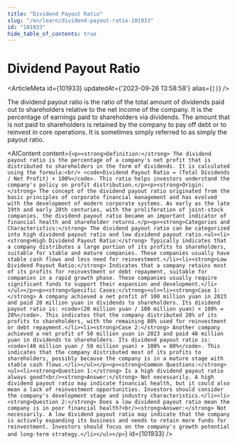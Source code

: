 ```yaml
---
title: "Dividend Payout Ratio"
slug: "/en/learn/dividend-payout-ratio-101933"
id: "101933"
hide_table_of_contents: true
---
```



# Dividend Payout Ratio

<ArticleMeta id={101933} updatedAt={'2023-09-26 13:58:58'} alias={`[]`} />
<div className='border-solid border-b border-t-0 my-4 border-[var(--ifm-color-gray-300)]' />

The dividend payout ratio is the ratio of the total amount of dividends paid out to shareholders relative to the net income of the company. It is the percentage of earnings paid to shareholders via dividends. The amount that is not paid to shareholders is retained by the company to pay off debt or to reinvest in core operations. It is sometimes simply referred to as simply the payout ratio.

<AIContent content={`<p><strong>Definition:</strong> The dividend payout ratio is the percentage of a company's net profit that is distributed to shareholders in the form of dividends. It is calculated using the formula:<br/> <code>Dividend Payout Ratio = (Total Dividends / Net Profit) × 100%</code>. This ratio helps investors understand the company's policy on profit distribution.</p><p><strong>Origin:</strong> The concept of the dividend payout ratio originated from the basic principles of corporate financial management and has evolved with the development of modern corporate systems. As early as the late 19th and early 20th centuries, with the proliferation of joint-stock companies, the dividend payout ratio became an important indicator of financial health and shareholder returns.</p><p><strong>Categories and Characteristics:</strong> The dividend payout ratio can be categorized into high dividend payout ratio and low dividend payout ratio.<ul><li><strong>High Dividend Payout Ratio:</strong> Typically indicates that a company distributes a large portion of its profits to shareholders, suitable for stable and mature companies. These companies usually have stable cash flows and less need for reinvestment.</li><li><strong>Low Dividend Payout Ratio:</strong> Indicates that a company retains most of its profits for reinvestment or debt repayment, suitable for companies in a rapid growth phase. These companies usually require significant funds to support their expansion and development.</li></ul></p><p><strong>Specific Cases:</strong><ul><li><strong>Case 1:</strong> A company achieved a net profit of 100 million yuan in 2023 and paid 20 million yuan in dividends to shareholders. Its dividend payout ratio is: <code>(20 million yuan / 100 million yuan) × 100% = 20%</code>. This indicates that the company distributed 20% of its profits to shareholders, with the remaining 80% used for reinvestment or debt repayment.</li><li><strong>Case 2:</strong> Another company achieved a net profit of 50 million yuan in 2023 and paid 40 million yuan in dividends to shareholders. Its dividend payout ratio is: <code>(40 million yuan / 50 million yuan) × 100% = 80%</code>. This indicates that the company distributed most of its profits to shareholders, possibly because the company is in a mature stage with stable cash flows.</li></ul></p><p><strong>Common Questions:</strong><ul><li><strong>Question 1:</strong> Is a high dividend payout ratio always good?<br/><strong>Answer:</strong> Not necessarily. A high dividend payout ratio may indicate financial health, but it could also mean a lack of reinvestment opportunities. Investors should consider the company's development stage and industry characteristics.</li><li><strong>Question 2:</strong> Does a low dividend payout ratio mean the company is in poor financial health?<br/><strong>Answer:</strong> Not necessarily. A low dividend payout ratio may indicate that the company is actively expanding its business and needs to retain more funds for reinvestment. Investors should focus on the company's growth potential and long-term strategy.</li></ul></p>`} id={101933} />

